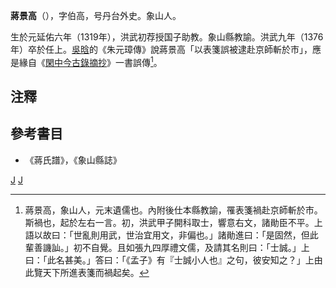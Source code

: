 '''蔣景高'''（{{bd|1319年||1376年||}}），字伯高，号丹台外史。象山人。

生於元延佑六年（1319年），洪武初荐授国子助教。象山縣教諭。洪武九年（1376年）卒於任上。[[吳晗|吳晗]]的《朱元璋傳》說蔣景高「以表箋誤被逮赴京師斬於市」，應是緣自《[[閑中今古錄摘抄|閑中今古錄摘抄]]》一書誤傳<ref>蔣景高，象山人，元末遺儒也。內附後仕本縣教諭，罹表箋禍赴京師斬於市。斯禍也，起於左右一言。初，洪武甲子開科取士，響意右文，諸勛臣不平。上語以故曰：「世亂則用武，世治宜用文，非偏也。」諸勛進曰：「是固然，但此輩善譏訕。」初不自覺。且如張九四厚禮文儒，及請其名則曰：「士誠。」上曰：「此名甚美。」答曰：「《孟子》有『士誠小人也』之句，彼安知之？」上由此覽天下所進表箋而禍起矣。</ref>。

==注釋==
<references/>

==參考書目==
*《蔣氏譜》，《象山縣誌》

[[Category:明朝縣儒學教諭|J]]
[[Category:象山縣人|J]]
